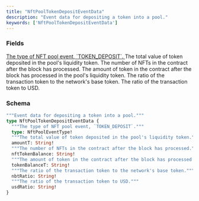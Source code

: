 ```yaml
---
title: "NftPoolTokenDepositEventData"
description: "Event data for depositing a token into a pool."
keywords: ['NftPoolTokenDepositEventData']
---
```


### Fields

<a href="/api-reference/types/nftpooleventtype">
  <ResponseField name="type" type="NftPoolEventType!" required>
    The type of NFT pool event, `TOKEN_DEPOSIT`.
  </ResponseField>
</a>

<ResponseField name="amountT" type="String!" required>
  The total value of token deposited in the pool's liquidity token.
</ResponseField>

<ResponseField name="nftTokenBalance" type="String!" required>
  The number of NFTs in the contract after the block has processed.
</ResponseField>

<ResponseField name="tokenBalanceT" type="String!" required>
  The amount of token in the contract after the block has processed in the pool's liquidity token.
</ResponseField>

<ResponseField name="nbtRatio" type="String!" required>
  The ratio of the transaction token to the network's base token.
</ResponseField>

<ResponseField name="usdRatio" type="String!" required>
  The ratio of the transaction token to USD.
</ResponseField>

### Schema


```graphql 
"""Event data for depositing a token into a pool."""
type NftPoolTokenDepositEventData {
  """The type of NFT pool event, `TOKEN_DEPOSIT`."""
  type: NftPoolEventType!
  """The total value of token deposited in the pool's liquidity token."""
  amountT: String!
  """The number of NFTs in the contract after the block has processed."""
  nftTokenBalance: String!
  """The amount of token in the contract after the block has processed in the pool's liquidity token."""
  tokenBalanceT: String!
  """The ratio of the transaction token to the network's base token."""
  nbtRatio: String!
  """The ratio of the transaction token to USD."""
  usdRatio: String!
}
```
